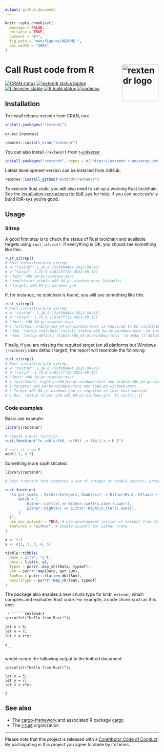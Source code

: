 ```yaml
---
output: github_document
---
```


<!-- README.md is generated from README.Rmd. Please edit that file -->

```r
knitr::opts_chunk$set(
  message = FALSE,
  collapse = TRUE,
  comment = "#>",
  fig.path = "man/figures/README-",
  out.width = "100%"
)
```

# Call Rust code from R <img width="120px" alt="rextendr logo" align="right" src="man/figures/rextendr-logo.png">

<!-- badges: start -->
[![CRAN status](https://www.r-pkg.org/badges/version/rextendr)](https://CRAN.R-project.org/package=rextendr)
[![rextendr status badge](https://extendr.r-universe.dev/badges/rextendr)](https://extendr.r-universe.dev/rextendr)
[![Lifecycle: stable](https://img.shields.io/badge/lifecycle-stable-brightgreen.svg)](https://lifecycle.r-lib.org/articles/stages.html#stable)
[![R build status](https://github.com/extendr/rextendr/workflows/R-CMD-check/badge.svg)](https://github.com/extendr/rextendr/actions)
[![codecov](https://codecov.io/gh/extendr/rextendr/branch/main/graph/badge.svg?token=5H6ID0LAO7)](https://app.codecov.io/gh/extendr/rextendr)
<!-- badges: end -->

## Installation

To install release version from CRAN, run:

```r
install.packages("rextendr")
```

or use `{remotes}`

```r
remotes::install_cran("rextendr")
```

You can also install `{rextendr}` from [r-universe](https://extendr.r-universe.dev/rextendr):

```r
install.packages("rextendr", repos = c("https://extendr.r-universe.dev", "https://cloud.r-project.org"))
```

Latest development version can be installed from GitHub:

```r
remotes::install_github("extendr/rextendr")
```

To execute Rust code, you will also need to set up a working Rust toolchain. See the [installation instructions for libR-sys](https://github.com/extendr/libR-sys) for help. If you can successfully build libR-sys you're good.

## Usage

### Sitrep

A good first step is to check the status of Rust toolchain and available targets using `rust_sitrep()`. If everything is OK, you should see something like this:

```r
rust_sitrep()
# Rust infrastructure sitrep:
# ✔ "rustup": 1.26.0 (5af9b9484 2023-04-05)
# ✔ "cargo": 1.72.0 (103a7ff2e 2023-08-15)
# ℹ host: x86_64-pc-windows-msvc
# ℹ toolchain: stable-x86_64-pc-windows-msvc (default)
# ℹ target: x86_64-pc-windows-gnu
```

If, for instance, no toolchain is found, you will see something like this:

```r
rust_sitrep()
# Rust infrastructure sitrep:
# ✔ "rustup": 1.26.0 (5af9b9484 2023-04-05)
# ✔ "cargo": 1.72.0 (103a7ff2e 2023-08-15)
# ℹ host: x86_64-pc-windows-msvc
# ! Toolchain stable-x86_64-pc-windows-msvc is required to be installed and set as default
# ℹ Run `rustup toolchain install stable-x86_64-pc-windows-msvc` to install it
# ℹ Run `rustup default stable-x86_64-pc-windows-msvc` to make it default
```

Finally, if you are missing the required target (on all platforms but Windows `{rextendr}` uses default target), the report will resemble the following:

```r
rust_sitrep()
# Rust infrastructure sitrep:
# ✔ "rustup": 1.26.0 (5af9b9484 2023-04-05)
# ✔ "cargo": 1.72.0 (103a7ff2e 2023-08-15)
# ℹ host: x86_64-pc-windows-msvc
# i toolchains: nightly-x86_64-pc-windows-msvc and stable-x86_64-pc-windows-msvc (default)
# i targets: x86_64-pc-windows-msvc and i686-pc-windows-msvc
# ! Target x86_64-pc-windows-gnu is required on this host machine
# i Run `rustup target add x86_64-pc-windows-gnu` to install it
```

### Code examples

Basic use example:

```r
library(rextendr)

# create a Rust function
rust_function("fn add(a:f64, b:f64) -> f64 { a + b }")

# call it from R
add(2.5, 4.7)
```

Something more sophisticated:

```r
library(rextendr)

# Rust function that computes a sum of integer or double vectors, preserving the type

rust_function(
  "fn get_sum(x : Either<Integers, Doubles>) -> Either<Rint, Rfloat> {
      match x {
          Either::Left(x) => Either::Left(x.iter().sum()),
          Either::Right(x) => Either::Right(x.iter().sum()),
      }
  }",
  use_dev_extendr = TRUE, # Use development version of extendr from GitHub
  features = "either", # Enable support for Either crate
)

x <- 1:5
y <- c(1, 2, 3, 4, 5)

tibble::tibble(
  Name = c("x", "y"),
  Data = list(x, y),
  Types = purrr::map_chr(Data, typeof),
  Sum = purrr::map(Data, get_sum),
  SumRaw = purrr::flatten_dbl(Sum),
  ResultType = purrr::map_chr(Sum, typeof)
)
```

The package also enables a new chunk type for knitr, `extendr`, which compiles and evaluates Rust code. For example, a code chunk such as this one:
````markdown
`r ''````{extendr}
rprintln!("Hello from Rust!");

let x = 5;
let y = 7;
let z = x*y;

z
```
````
would create the following output in the knitted document:
```extendr
rprintln!("Hello from Rust!");

let x = 5;
let y = 7;
let z = x*y;

z
```

## See also

- The [cargo-framework](https://github.com/dbdahl/cargo-framework) and associated R package [cargo](https://cran.r-project.org/package=cargo)
- The [r-rust](https://github.com/r-rust) organization

-----

Please note that this project is released with a [Contributor Code of Conduct](https://github.com/extendr/rextendr/blob/main/CODE-OF-CONDUCT.md). By participating in this project you agree to abide by its terms.
